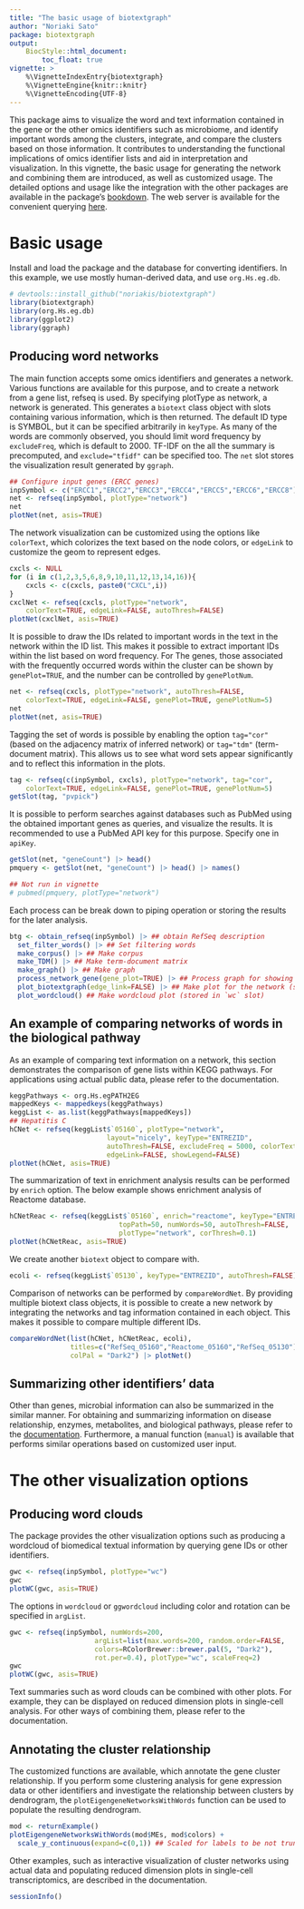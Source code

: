 ```yaml
---
title: "The basic usage of biotextgraph"
author: "Noriaki Sato"
package: biotextgraph
output: 
    BiocStyle::html_document:
        toc_float: true
vignette: >
    %\VignetteIndexEntry{biotextgraph}
    %\VignetteEngine{knitr::knitr}
    %\VignetteEncoding{UTF-8}  
---
```


This package aims to visualize the word and text information contained in the gene or the other omics identifiers such as microbiome, and identify important words among the clusters, integrate, and compare the clusters based on those information. It contributes to understanding the functional implications of omics identifier lists and aid in interpretation and visualization. In this vignette, the basic usage for generating the network and combining them are introduced, as well as customized usage. The detailed options and usage like the integration with the other packages are available in the package's [bookdown](https://noriakis.github.io/software/biotextgraph). The web server is available for the convenient querying [here](https://nsato.shinyapps.io/biotextgraphweb).

# Basic usage

Install and load the package and the database for converting identifiers. In this example, we use mostly human-derived data, and use `org.Hs.eg.db`.

```r
# devtools::install_github("noriakis/biotextgraph")
library(biotextgraph)
library(org.Hs.eg.db)
library(ggplot2)
library(ggraph)
```

## Producing word networks

The main function accepts some omics identifiers and generates a network. Various functions are available for this purpose, and to create a network from a gene list, refseq is used. By specifying plotType as network, a network is generated. This generates a `biotext` class object with slots containing various information, which is then returned. The default ID type is SYMBOL, but it can be specified arbitrarily in `keyType`. As many of the words are commonly observed, you should limit word frequency by `excludeFreq`, which is default to 2000. TF-IDF on the all the summary is precomputed, and `exclude="tfidf"` can be specified too. The `net` slot stores the visualization result generated by `ggraph`.

```r
## Configure input genes (ERCC genes)
inpSymbol <- c("ERCC1","ERCC2","ERCC3","ERCC4","ERCC5","ERCC6","ERCC8")
net <- refseq(inpSymbol, plotType="network")
net
plotNet(net, asis=TRUE)
```

The network visualization can be customized using the options like `colorText`, which colorizes the text based on the node colors, or `edgeLink` to customize the geom to represent edges.

```r
cxcls <- NULL
for (i in c(1,2,3,5,6,8,9,10,11,12,13,14,16)){
    cxcls <- c(cxcls, paste0("CXCL",i))
}
cxclNet <- refseq(cxcls, plotType="network",
    colorText=TRUE, edgeLink=FALSE, autoThresh=FALSE)
plotNet(cxclNet, asis=TRUE)
```

It is possible to draw the IDs related to important words in the text in the network within the ID list. This makes it possible to extract important IDs within the list based on word frequency. For The genes, those associated with the frequently occurred words within the cluster can be shown by `genePlot=TRUE`, and the number can be controlled by `genePlotNum`.

```r
net <- refseq(cxcls, plotType="network", autoThresh=FALSE,
    colorText=TRUE, edgeLink=FALSE, genePlot=TRUE, genePlotNum=5)
net
plotNet(net, asis=TRUE)
```

Tagging the set of words is possible by enabling the option `tag="cor"` (based on the adjacency matrix of inferred network) or `tag="tdm"` (term-document matrix). This allows us to see what word sets appear significantly and to reflect this information in the plots.

```r
tag <- refseq(c(inpSymbol, cxcls), plotType="network", tag="cor",
    colorText=TRUE, edgeLink=FALSE, genePlot=TRUE, genePlotNum=5)
getSlot(tag, "pvpick")
```

It is possible to perform searches against databases such as PubMed using the obtained important genes as queries, and visualize the results. It is recommended to use a PubMed API key for this purpose. Specify one in `apiKey`.

```r
getSlot(net, "geneCount") |> head()
pmquery <- getSlot(net, "geneCount") |> head() |> names()
```

```r
## Not run in vignette
# pubmed(pmquery, plotType="network")
```

Each process can be break down to piping operation or storing the results for the later analysis.
```r
btg <- obtain_refseq(inpSymbol) |> ## obtain RefSeq description
  set_filter_words() |> ## Set filtering words
  make_corpus() |> ## Make corpus
  make_TDM() |> ## Make term-document matrix
  make_graph() |> ## Make graph
  process_network_gene(gene_plot=TRUE) |> ## Process graph for showing associated genes to words
  plot_biotextgraph(edge_link=FALSE) |> ## Make plot for the network (stored in `net` slot)
  plot_wordcloud() ## Make wordcloud plot (stored in `wc` slot)
```


## An example of comparing networks of words in the biological pathway

As an example of comparing text information on a network, this section demonstrates the comparison of gene lists within KEGG pathways. For applications using actual public data, please refer to the documentation.

```r
keggPathways <- org.Hs.egPATH2EG
mappedKeys <- mappedkeys(keggPathways)
keggList <- as.list(keggPathways[mappedKeys])
## Hepatitis C
hCNet <- refseq(keggList$`05160`, plotType="network",
                        layout="nicely", keyType="ENTREZID",
                        autoThresh=FALSE, excludeFreq = 5000, colorText=TRUE,
                        edgeLink=FALSE, showLegend=FALSE)
plotNet(hCNet, asis=TRUE)
```

The summarization of text in enrichment analysis results can be performed by `enrich` option. The below example shows enrichment analysis of Reactome database.

```r
hCNetReac <- refseq(keggList$`05160`, enrich="reactome", keyType="ENTREZID",cooccurrence = TRUE,
                           topPath=50, numWords=50, autoThresh=FALSE,
                           plotType="network", corThresh=0.1)
plotNet(hCNetReac, asis=TRUE)
```

We create another `biotext` object to compare with.

```r
ecoli <- refseq(keggList$`05130`, keyType="ENTREZID", autoThresh=FALSE)
```

Comparison of networks can be performed by `compareWordNet`. By providing multiple biotext class objects, it is possible to create a new network by integrating the networks and tag information contained in each object. This makes it possible to compare multiple different IDs.

```r
compareWordNet(list(hCNet, hCNetReac, ecoli),
               titles=c("RefSeq_05160","Reactome_05160","RefSeq_05130"),
               colPal = "Dark2") |> plotNet()
```

## Summarizing other identifiers' data

Other than genes, microbial information can also be summarized in the similar manner. For obtaining and summarizing information on disease relationship, enzymes, metabolites, and biological pathways, please refer to the [documentation](https://noriakis.github.io/software/biotextgraph). Furthermore, a manual function (`manual`) is available that performs similar operations based on customized user input.

# The other visualization options

## Producing word clouds

The package provides the other visualization options such as producing a wordcloud of biomedical textual information by querying gene IDs or other identifiers.

```r
gwc <- refseq(inpSymbol, plotType="wc")
gwc
plotWC(gwc, asis=TRUE)
```

The options in `wordcloud` or `ggwordcloud` including color and rotation can be specified in `argList`.

```r
gwc <- refseq(inpSymbol, numWords=200,
                     argList=list(max.words=200, random.order=FALSE,
                     colors=RColorBrewer::brewer.pal(5, "Dark2"),
                     rot.per=0.4), plotType="wc", scaleFreq=2)
gwc
plotWC(gwc, asis=TRUE)
```

Text summaries such as word clouds can be combined with other plots. For example, they can be displayed on reduced dimension plots in single-cell analysis. For other ways of combining them, please refer to the documentation.

## Annotating the cluster relationship

The customized functions are available, which annotate the gene cluster relationship. If you perform some clustering analysis for gene expression data or other identifiers and investigate the relationship between clusters by dendrogram, the `plotEigengeneNetworksWithWords` function can be used to populate the resulting dendrogram.

```r
mod <- returnExample()
plotEigengeneNetworksWithWords(mod$MEs, mod$colors) +
  scale_y_continuous(expand=c(0,1)) ## Scaled for labels to be not truncated
```

Other examples, such as interactive visualization of cluster networks using actual data and populating reduced dimension plots in single-cell transcriptomics, are described in the documentation.

```r
sessionInfo()
```